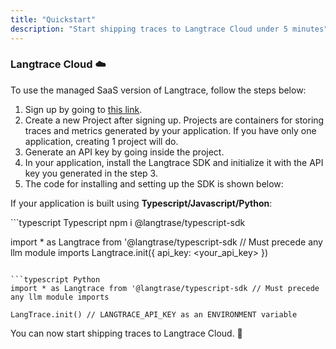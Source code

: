 ```yaml
---
title: "Quickstart"
description: "Start shipping traces to Langtrace Cloud under 5 minutes"
---
```


### Langtrace Cloud ☁️

To use the managed SaaS version of Langtrace, follow the steps below:

1. Sign up by going to [this link](https://langtrace.ai).
2. Create a new Project after signing up. Projects are containers for storing traces and metrics generated by your application. If you have only one application, creating 1 project will do.
3. Generate an API key by going inside the project.
4. In your application, install the Langtrace SDK and initialize it with the API key you generated in the step 3.
5. The code for installing and setting up the SDK is shown below:

If your application is built using **Typescript/Javascript/Python**:

<CodeGroup>
  ```typescript Typescript
  npm i @langtrase/typescript-sdk

import \* as Langtrace from '@langtrase/typescript-sdk // Must precede any llm module imports
Langtrace.init({ api_key: <your_api_key> })

````

```typescript Python
import * as Langtrace from '@langtrase/typescript-sdk // Must precede any llm module imports

LangTrace.init() // LANGTRACE_API_KEY as an ENVIRONMENT variable
````

</CodeGroup>

You can now start shipping traces to Langtrace Cloud. 🚀

